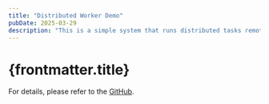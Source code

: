 ```yaml
---
title: "Distributed Worker Demo"
pubDate: 2025-03-29
description: "This is a simple system that runs distributed tasks remotely and collects their results and logs."
---
```


# {frontmatter.title}

For details, please refer to the [GitHub](https://github.com/harryplusplus/distributed-worker-demo).
